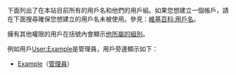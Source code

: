 下面列出了在本站目前所有的用戶名和他們的用戶組。如果您想建立一個帳戶，請在下面搜尋確保您想建立的用戶名未被使用。參見：[[維基百科:用戶名|維基百科:用戶名]]。

擁有其他權限的用戶在括號內會顯示[[Wikipedia:用户权限级别|他所屬的組別]]。

例如用戶[[User:Example|User:Example]]是管理員，用戶旁邊顯示如下：

* [[User:Example|Example]]（[[Wikipedia:管理员|管理員]]）